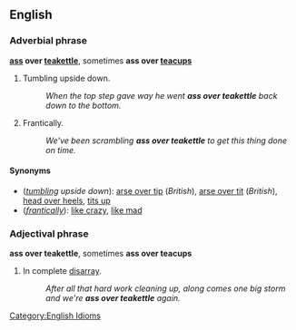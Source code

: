==English==
===Adverbial phrase===
'''[[ass]] over [[teakettle]]''', sometimes '''ass over [[teacup]]s'''
<!--Where are these used?  US only?-->

# Tumbling upside down.
#: ''When the top step gave way he went '''ass over teakettle''' back down to the bottom.''
# Frantically.
#: ''We've been scrambling '''ass over teakettle''' to get this thing done on time.''

====Synonyms====
*(''[[tumbling]] upside down''): [[arse over tip]] (''British''), [[arse over tit]] (''British''), [[head over heels]], [[tits up]]<!--"go tits up" means "go wrong" - is it a synonym?-->
*(''[[frantically]]''): [[like crazy]], [[like mad]]

===Adjectival phrase===
'''ass over teakettle''', sometimes '''ass over teacups'''
<!--Where are these used?  US only?-->

# In complete [[disarray]].
#: ''After all that hard work cleaning up, along comes one big storm and we're '''ass over teakettle''' again.''

[[Category:English Idioms]]